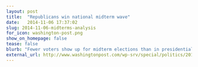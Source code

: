 ```yaml
---
layout: post
title:  "Republicans win national midterm wave"
date:   2014-11-06 17:37:02
slug: 2014-11-06-midterms-analysis
for_icon: washington-post.png
show_on_homepage: false
tease: false
blurb: "Fewer voters show up for midterm elections than in presidential years. The chart shows which party did better in matching its presidential vote in states with Senate races."
external_url: http://www.washingtonpost.com/wp-srv/special/politics/2014-midterms/analysis/
---
```


